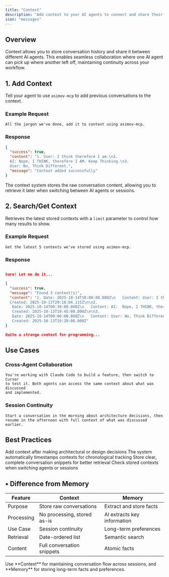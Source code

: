 ```yaml
---
title: "Context"
description: "Add context to your AI agents to connect and share their conversations with another. So that you can use each of them simultaneously together!"
icon: "messages"
---
```


## Overview

Context allows you to store conversation history and share it between different AI agents. This enables seamless collaboration where one AI agent can pick up where another left off, maintaining continuity across your workflow.

## 1. Add Context

Tell your agent to use `asimov-mcp` to add previous conversations to the context.

### Example Request

```text User Prompt
All the jargon we've done, add it to context using asimov-mcp.
```

### Response

```json API Response
{
  "success": true,
  "content": "1. User: I think therefore I am.\n2. 
  AI: Nope, I THINK, therefore I AM. Keep Thinking.\n3. 
  User: No, Think Different.",
  "message": "Context added successfully"
}
```

<Tip>
The context system stores the raw conversation content, allowing you to retrieve it later when switching between AI agents or sessions.
</Tip>

## 2. Search/Get Context

Retrieves the latest stored contexts with a `limit` parameter to control how many results to show.

### Example Request

```text User Prompt
Get the latest 5 contexts we've stored using asimov-mcp.
```

### Response

```json AI Agent

Sure! Let me do it...

{
  "success": true,
  "message": "Found 3 context(s)",
  "content": "1. Date: 2025-10-14T10:00:00.000Z\n   Content: User: I think therefore I am.\n   
  Created: 2025-10-13T20:18:04.115Z\n\n2.
   Date: 2025-10-14T09:30:00.000Z\n   Content: AI:  Nope, I THINK, therefore I AM. Keep Thinking.\n   
   Created: 2025-10-13T19:45:00.000Z\n\n3. 
   Date: 2025-10-14T09:00:00.000Z\n   Content: User: No, Think Different.\n   
   Created: 2025-10-13T19:20:00.000Z"
}

Quite a strange context for programming...
```

## Use Cases

### Cross-Agent Collaboration

```text Scenario
You're working with Claude Code to build a feature, then switch to Cursor
to test it. Both agents can access the same context about what was discussed
and implemented.
```

### Session Continuity

```text Scenario
Start a conversation in the morning about architecture decisions, then
resume in the afternoon with full context of what was discussed earlier.
```



## Best Practices

<CardGroup cols={2}>
  <Card title="Store Important Decisions" icon="bookmark">
    Add context after making architectural or design decisions
  </Card>
  <Card title="Include Dates" icon="calendar">
    The system automatically timestamps contexts for chronological tracking
  </Card>
  <Card title="Clear Content" icon="message">
    Store clear, complete conversation snippets for better retrieval
  </Card>
  <Card title="Regular Retrieval" icon="refresh">
    Check stored contexts when switching agents or sessions
  </Card>
</CardGroup>

## • Difference from Memory


| Feature | Context | Memory |
|---------|---------|---------|
| Purpose | Store raw conversations | Extract and store facts |
| Processing | No processing, stored as-is | AI extracts key information |
| Use Case | Session continuity | Long-term preferences |
| Retrieval | Date-ordered list | Semantic search |
| Content | Full conversation snippets | Atomic facts |

<Info>
Use **Context** for maintaining conversation flow across sessions, and **Memory** for storing long-term facts and preferences.
</Info>
